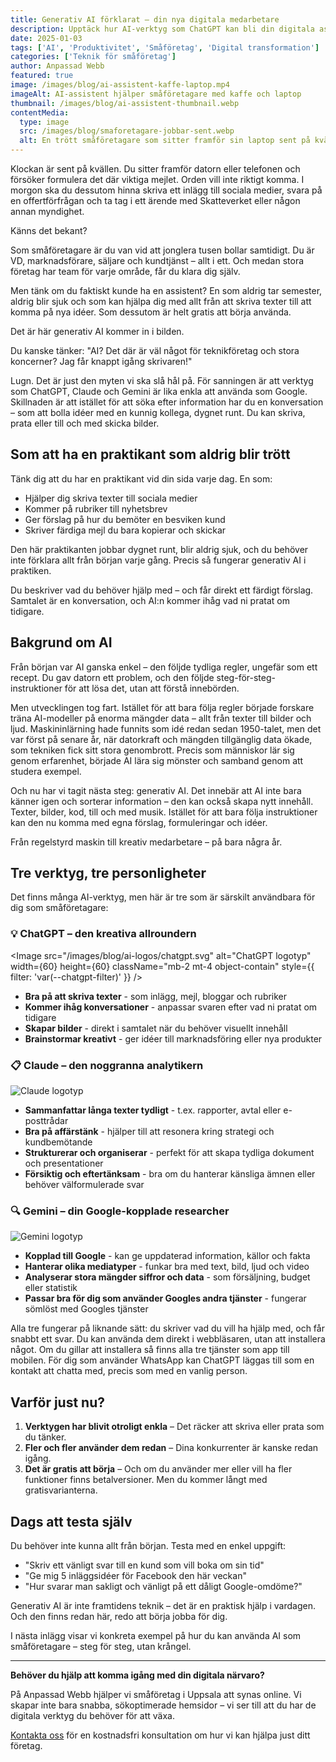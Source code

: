 ```yaml
---
title: Generativ AI förklarat – din nya digitala medarbetare
description: Upptäck hur AI-verktyg som ChatGPT kan bli din digitala assistent. Enkla, praktiska tips för småföretagare – ingen teknikkunskap krävs.
date: 2025-01-03
tags: ['AI', 'Produktivitet', 'Småföretag', 'Digital transformation']
categories: ['Teknik för småföretag']
author: Anpassad Webb
featured: true
image: /images/blog/ai-assistent-kaffe-laptop.mp4
imageAlt: AI-assistent hjälper småföretagare med kaffe och laptop
thumbnail: /images/blog/ai-assistent-thumbnail.webp
contentMedia:
  type: image
  src: /images/blog/smaforetagare-jobbar-sent.webp
  alt: En trött småföretagare som sitter framför sin laptop sent på kvällen, fundersam och överväldigad av arbetsbördan
---
```



Klockan är sent på kvällen. Du sitter framför datorn eller telefonen och försöker formulera det där viktiga mejlet. Orden vill inte riktigt komma. I morgon ska du dessutom hinna skriva ett inlägg till sociala medier, svara på en offertförfrågan och ta tag i ett ärende med Skatteverket eller någon annan myndighet.

Känns det bekant?

Som småföretagare är du van vid att jonglera tusen bollar samtidigt. Du är VD, marknadsförare, säljare och kundtjänst – allt i ett. Och medan stora företag har team för varje område, får du klara dig själv.

Men tänk om du faktiskt kunde ha en assistent? En som aldrig tar semester, aldrig blir sjuk och som kan hjälpa dig med allt från att skriva texter till att komma på nya idéer. Som dessutom är helt gratis att börja använda.

Det är här generativ AI kommer in i bilden.

Du kanske tänker: "AI? Det där är väl något för teknikföretag och stora koncerner? Jag får knappt igång skrivaren!"

Lugn. Det är just den myten vi ska slå hål på. För sanningen är att verktyg som ChatGPT, Claude och Gemini är lika enkla att använda som Google. Skillnaden är att istället för att söka efter information har du en konversation – som att bolla idéer med en kunnig kollega, dygnet runt. Du kan skriva, prata eller till och med skicka bilder.

## Som att ha en praktikant som aldrig blir trött

Tänk dig att du har en praktikant vid din sida varje dag. En som:

- Hjälper dig skriva texter till sociala medier
- Kommer på rubriker till nyhetsbrev
- Ger förslag på hur du bemöter en besviken kund
- Skriver färdiga mejl du bara kopierar och skickar

Den här praktikanten jobbar dygnet runt, blir aldrig sjuk, och du behöver inte förklara allt från början varje gång. Precis så fungerar generativ AI i praktiken.

Du beskriver vad du behöver hjälp med – och får direkt ett färdigt förslag. Samtalet är en konversation, och AI:n kommer ihåg vad ni pratat om tidigare.

## Bakgrund om AI

Från början var AI ganska enkel – den följde tydliga regler, ungefär som ett recept. Du gav datorn ett problem, och den följde steg-för-steg-instruktioner för att lösa det, utan att förstå innebörden.

Men utvecklingen tog fart. Istället för att bara följa regler började forskare träna AI-modeller på enorma mängder data – allt från texter till bilder och ljud. Maskininlärning hade funnits som idé redan sedan 1950-talet, men det var först på senare år, när datorkraft och mängden tillgänglig data ökade, som tekniken fick sitt stora genombrott. Precis som människor lär sig genom erfarenhet, började AI lära sig mönster och samband genom att studera exempel.

Och nu har vi tagit nästa steg: generativ AI. Det innebär att AI inte bara känner igen och sorterar information – den kan också skapa nytt innehåll. Texter, bilder, kod, till och med musik. Istället för att bara följa instruktioner kan den nu komma med egna förslag, formuleringar och idéer.

Från regelstyrd maskin till kreativ medarbetare – på bara några år.

## Tre verktyg, tre personligheter

Det finns många AI-verktyg, men här är tre som är särskilt användbara för dig som småföretagare:

### 💡 ChatGPT – den kreativa allroundern

<Image
  src="/images/blog/ai-logos/chatgpt.svg"
  alt="ChatGPT logotyp"
  width={60}
  height={60}
  className="mb-2 mt-4 object-contain"
  style={{ filter: 'var(--chatgpt-filter)' }}
/>

- **Bra på att skriva texter** - som inlägg, mejl, bloggar och rubriker
- **Kommer ihåg konversationer** - anpassar svaren efter vad ni pratat om tidigare
- **Skapar bilder** - direkt i samtalet när du behöver visuellt innehåll
- **Brainstormar kreativt** - ger idéer till marknadsföring eller nya produkter

### 📋 Claude – den noggranna analytikern

<Image
  src="/images/blog/ai-logos/claude.svg"
  alt="Claude logotyp"
  width={60}
  height={60}
  className="mb-2 mt-4 object-contain"
/>

- **Sammanfattar långa texter tydligt** - t.ex. rapporter, avtal eller e-posttrådar
- **Bra på affärstänk** - hjälper till att resonera kring strategi och kundbemötande
- **Strukturerar och organiserar** - perfekt för att skapa tydliga dokument och presentationer
- **Försiktig och eftertänksam** - bra om du hanterar känsliga ämnen eller behöver välformulerade svar

### 🔍 Gemini – din Google-kopplade researcher

<Image
  src="/images/blog/ai-logos/gemini.svg"
  alt="Gemini logotyp"
  width={60}
  height={60}
  className="mb-2 mt-4 object-contain"
/>

- **Kopplad till Google** - kan ge uppdaterad information, källor och fakta
- **Hanterar olika mediatyper** - funkar bra med text, bild, ljud och video
- **Analyserar stora mängder siffror och data** - som försäljning, budget eller statistik
- **Passar bra för dig som använder Googles andra tjänster** - fungerar sömlöst med Googles tjänster

Alla tre fungerar på liknande sätt: du skriver vad du vill ha hjälp med, och får snabbt ett svar. Du kan använda dem direkt i webbläsaren, utan att installera något. Om du gillar att installera så finns alla tre tjänster som app till mobilen. För dig som använder WhatsApp kan ChatGPT läggas till som en kontakt att chatta med, precis som med en vanlig person.

## Varför just nu?

1. **Verktygen har blivit otroligt enkla** – Det räcker att skriva eller prata som du tänker.
2. **Fler och fler använder dem redan** – Dina konkurrenter är kanske redan igång.
3. **Det är gratis att börja** – Och om du använder mer eller vill ha fler funktioner finns betalversioner. Men du kommer långt med gratisvarianterna.

## Dags att testa själv

<ImageWithOverlayCaption
  src="/images/blog/chatgpt-review.png"
  alt="Exempel på en konversation med ChatGPT där användaren ber om hjälp med kundkommunikation"
  caption="ChatGPT hjälper till med att formulera ett professionellt kundsvar"
  width={1902}
  height={2144}
/>

Du behöver inte kunna allt från början. Testa med en enkel uppgift:

- "Skriv ett vänligt svar till en kund som vill boka om sin tid"
- "Ge mig 5 inläggsidéer för Facebook den här veckan"
- "Hur svarar man sakligt och vänligt på ett dåligt Google-omdöme?"

Generativ AI är inte framtidens teknik – det är en praktisk hjälp i vardagen. Och den finns redan här, redo att börja jobba för dig.

I nästa inlägg visar vi konkreta exempel på hur du kan använda AI som småföretagare – steg för steg, utan krångel.

---

**Behöver du hjälp att komma igång med din digitala närvaro?**

På Anpassad Webb hjälper vi småföretag i Uppsala att synas online. Vi skapar inte bara snabba, sökoptimerade hemsidor – vi ser till att du har de digitala verktyg du behöver för att växa.

[Kontakta oss](/kontakt) för en kostnadsfri konsultation om hur vi kan hjälpa just ditt företag.
